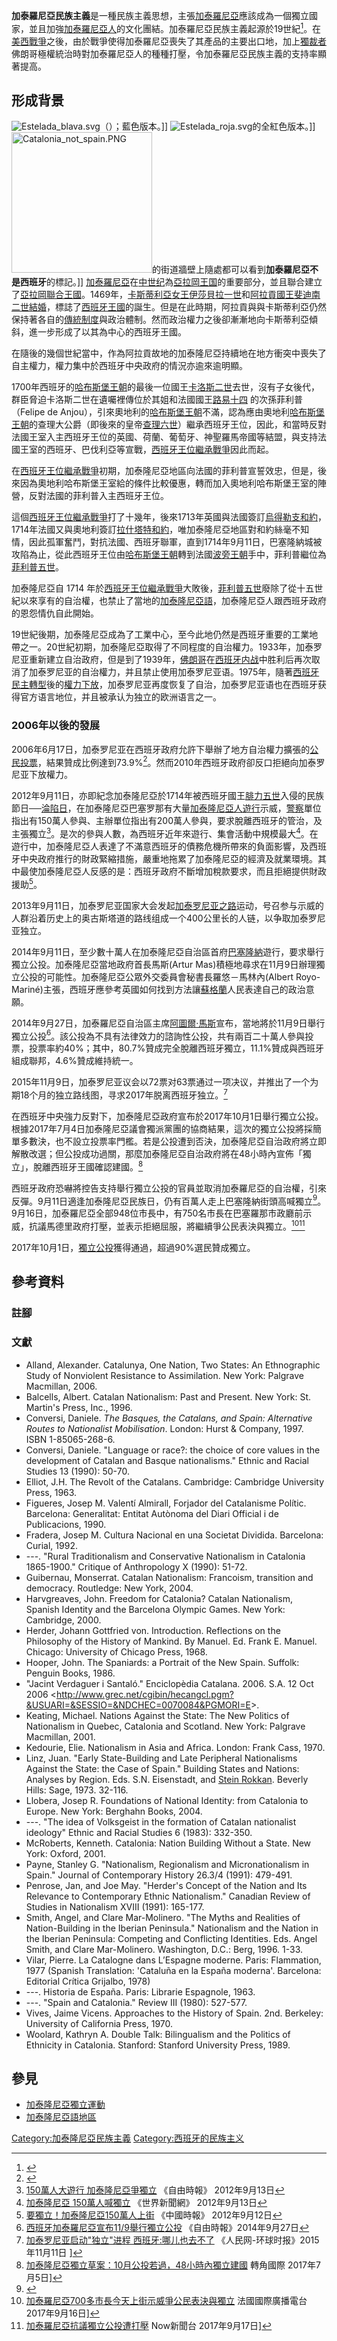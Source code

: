 '''加泰羅尼亞民族主義'''是一種民族主義思想，主張[[加泰羅尼亞語地區|加泰羅尼亞]]應該成為一個獨立國家，並且加強[[加泰羅尼亞人|加泰羅尼亞人]]的文化團結。加泰羅尼亞民族主義起源於19世紀<ref>{{Cite web |url=http://books.google.es/books?id=GgGmyZcPSuQC&pg=PA537&lpg=PA537&dq=catalanismo+secta+religiosa&source=bl&ots=lvHh5Zp5dQ&sig=1bzFqtPsou7y7ciasHb-Z2OCUMo&hl=es&ei=sLLoTPXpG4q3hQeF45wP&sa=X&oi=book_result&ct=result&resnum=1&ved=0CBYQ6AEwAA#v=onepage&q=catalanismo%20secta%20religiosa&f=false |title=In Spanish, quotes by Francesc Cambó and Josep Pla |accessdate=2015-01-06 |archive-date=2015-01-06 |archive-url=https://web.archive.org/web/20150106041438/http://books.google.es/books?id=GgGmyZcPSuQC&pg=PA537&lpg=PA537&dq=catalanismo+secta+religiosa&source=bl&ots=lvHh5Zp5dQ&sig=1bzFqtPsou7y7ciasHb-Z2OCUMo&hl=es&ei=sLLoTPXpG4q3hQeF45wP&sa=X&oi=book_result&ct=result&resnum=1&ved=0CBYQ6AEwAA#v=onepage&q=catalanismo%20secta%20religiosa&f=false |dead-url=no }}</ref>。在[[美西戰爭|美西戰爭]]之後，由於戰爭使得加泰羅尼亞喪失了其產品的主要出口地，加上[[獨裁者|獨裁者]]佛朗哥極權統治時對加泰羅尼亞人的種種打壓，令加泰羅尼亞民族主義的支持率顯著提高。
==形成背景==
[[File:Estelada_blava.svg|thumb]]（{{lang|ca|Estelada}}）；藍色版本。]]
[[File:Estelada_roja.svg|thumb]]的全紅色版本。]]
[[File:Catalonia_not_spain.PNG|225px]]的街道牆壁上隨處都可以看到'''加泰羅尼亞不是西班牙'''的標記。]]
[[加泰羅尼亞|加泰羅尼亞]]在[[中世纪|中世纪]]為[[亞拉岡王国|亞拉岡王国]]的重要部分，並且聯合建立了[[亞拉岡聯合王國|亞拉岡聯合王國]]。1469年，[[卡斯蒂利亞|卡斯蒂利亞]][[女王|女王]][[伊莎貝拉一世|伊莎貝拉一世]]和[[阿拉貢|阿拉貢]][[國王|國王]][[斐迪南二世|斐迪南二世]][[結婚|結婚]]，標誌了[[西班牙王國|西班牙王國]]的誕生。但是在此時期，阿拉貢與與卡斯蒂利亞仍然保持著各自的[[傳統|傳統]][[制度|制度]]與政治體制。然而政治權力之後卻漸漸地向卡斯蒂利亞傾斜，進一步形成了以其為中心的西班牙王國。

在隨後的幾個世紀當中，作為阿拉貢故地的加泰隆尼亞持續地在地方衝突中喪失了自主權力，權力集中於西班牙中央政府的情況亦逾來逾明顯。

1700年西班牙的[[哈布斯堡王朝|哈布斯堡王朝]]的最後一位國王[[卡洛斯二世_(西班牙)|卡洛斯二世]]去世，沒有子女後代，群臣脅迫卡洛斯二世在遺囑裡傳位於其姐和法國國王[[路易十四|路易十四]] 的次孫菲利普 （Felipe de Anjou），引來奧地利的[[哈布斯堡王朝|哈布斯堡王朝]]不滿，認為應由奧地利[[哈布斯堡王朝|哈布斯堡王朝]]的查理大公爵（即後來的皇帝[[查理六世|查理六世]]）繼承西班牙王位，因此，和當時反對法國王室入主西班牙王位的英國、荷蘭、葡萄牙、神聖羅馬帝國等結盟，與支持法國王室的西班牙、巴伐利亞等宣戰，[[西班牙王位繼承戰爭|西班牙王位繼承戰爭]]因此而起。

在[[西班牙王位繼承戰爭|西班牙王位繼承戰爭]]初期，加泰隆尼亞地區向法國的菲利普宣誓效忠，但是，後來因為奧地利哈布斯堡王室給的條件比較優惠，轉而加入奧地利哈布斯堡王室的陣營，反對法國的菲利普入主西班牙王位。

這個[[西班牙王位繼承戰爭|西班牙王位繼承戰爭]]打了十幾年，後來1713年英國與法國簽訂[[烏得勒支和約|烏得勒支和約]]，1714年法國又與奧地利簽訂[[拉什塔特和約|拉什塔特和約]]，唯加泰隆尼亞地區對和約絲毫不知情，因此孤軍奮鬥，對抗法國、西班牙聯軍，直到1714年9月11日，巴塞隆納城被攻陷為止，從此西班牙王位由[[哈布斯堡王朝|哈布斯堡王朝]]轉到法國[[波旁王朝|波旁王朝]]手中，菲利普繼位為[[菲利普五世|菲利普五世]]。

加泰隆尼亞自 1714 年於[[西班牙王位繼承戰爭|西班牙王位繼承戰爭]]大敗後，[[菲利普五世|菲利普五世]]廢除了從十五世紀以來享有的自治權，也禁止了當地的[[加泰隆尼亞語|加泰隆尼亞語]]，加泰隆尼亞人跟西班牙政府的恩怨情仇自此開始。

19世紀後期，加泰隆尼亞成為了工業中心，至今此地仍然是西班牙重要的工業地帶之一。20世紀初期，加泰隆尼亞取得了不同程度的自治權力。1933年，加泰罗尼亚重新建立自治政府，但是到了1939年，[[佛朗哥|佛朗哥]]在[[西班牙内战|西班牙内战]]中胜利后再次取消了加泰罗尼亚的自治權力，并且禁止使用加泰罗尼亚语。1975年，隨著[[西班牙民主轉型|西班牙民主轉型]]後的[[權力下放|權力下放]]，加泰罗尼亚再度恢复了自治，加泰罗尼亚语也在西班牙获得官方语言地位，并且被承认为独立的欧洲语言之一。

=== 2006年以後的發展 ===
2006年6月17日，加泰罗尼亚在西班牙政府允許下舉辦了地方自治權力擴張的[[公民投票|公民投票]]，結果贊成比例達到73.9%<ref>{{Cite web |url=http://www.libertytimes.com.tw/2006/new/jun/20/today-int9.htm |title=自治公投 西加泰隆尼亞通過 - 《自由時報》2006年6月20日 |accessdate=2017年7月19日 |archive-date=2006年7月14日 |archive-url=https://web.archive.org/web/20060714204432/http://www.libertytimes.com.tw/2006/new/jun/20/today-int9.htm |dead-url=no }}</ref>。然而2010年西班牙政府卻反口拒絕向加泰罗尼亚下放權力。

2012年9月11日，亦即紀念加泰隆尼亞於1714年被西班牙國王[[腓力五世|腓力五世]]入侵的民族節日──[[加泰羅尼亞民族日|淪陷日]]，在加泰隆尼亞巴塞罗那有大量[[加泰隆尼亞人|加泰隆尼亞人]][[遊行|遊行]]示威，[[警察|警察]]單位指出有150萬人參與、主辦單位指出有200萬人參與，要求脫離西班牙的管治，及主張獨立<ref>[http://www.libertytimes.com.tw/2012/new/sep/13/today-int4.htm 150萬人大遊行 加泰隆尼亞爭獨立] {{Wayback|url=http://www.libertytimes.com.tw/2012/new/sep/13/today-int4.htm |date=20120914092009 }} 《自由時報》 2012年9月13日</ref>。是次的參與人數，為西班牙近年來遊行、集會活動中規模最大<ref>[http://www.worldjournal.com/view/full_news/20136304/article-%E5%8A%A0%E6%B3%B0%E9%9A%86%E5%B0%BC%E4%BA%9E-150%E8%90%AC%E4%BA%BA%E5%96%8A%E7%8D%A8%E7%AB%8B?instance=in_bull 加泰隆尼亞 150萬人喊獨立] {{Wayback|url=http://www.worldjournal.com/view/full_news/20136304/article-%E5%8A%A0%E6%B3%B0%E9%9A%86%E5%B0%BC%E4%BA%9E-150%E8%90%AC%E4%BA%BA%E5%96%8A%E7%8D%A8%E7%AB%8B?instance=in_bull |date=20140829210848 }} 《世界新聞網》 2012年9月13日</ref>。在遊行中，加泰隆尼亞人表達了不滿意西班牙的債務危機所帶來的負面影響，及西班牙中央政府推行的財政緊縮措施，嚴重地拖累了加泰隆尼亞的經濟及就業環境。其中最使加泰隆尼亞人反感的是：西班牙政府不斷增加稅款要求，而且拒絕提供財政援助<ref>[http://news.msn.com.tw/news2821054.aspx 要獨立！加泰隆尼亞150萬人上街] {{Wayback|url=http://news.msn.com.tw/news2821054.aspx |date=20120923084217 }} 《中國時報》 2012年9月12日</ref>。

2013年9月11日，加泰罗尼亚国家大会发起[[加泰罗尼亚之路|加泰罗尼亚之路]]运动，号召参与示威的人群沿着历史上的奥古斯塔道的路线组成一个400公里长的人链，以争取加泰罗尼亚独立。

2014年9月11日，至少數十萬人在加泰隆尼亞自治區首府[[巴塞隆納|巴塞隆納]]遊行，要求舉行獨立公投。加泰隆尼亞當地政府首長馬斯(Artur Mas)積極地尋求在11月9日辦理獨立公投的可能性。加泰隆尼亞公眾外交委員會秘書長羅悠－馬林內(Albert Royo-Mariné)主張，西班牙應參考英國如何找到方法讓[[蘇格蘭|蘇格蘭]]人民表達自己的政治意願。

2014年9月27日，加泰羅尼亞自治區主席[[阿圖爾·馬斯|阿圖爾·馬斯]]宣布，當地將於11月9日舉行獨立公投<ref>[http://m.ltn.com.tw/news/world/breakingnews/1117111 西班牙加泰羅尼亞宣布11/9舉行獨立公投] {{Wayback|url=http://m.ltn.com.tw/news/world/breakingnews/1117111 |date=20141006120912 }}《自由時報》2014年9月27日</ref>。該公投為不具有法律效力的諮詢性公投，共有兩百二十萬人參與投票，投票率約40%；其中，80.7%贊成完全脫離西班牙獨立，11.1%贊成與西班牙組成聯邦，4.6%贊成維持統一。

2015年11月9日，加泰罗尼亚议会以72票对63票通过一项决议，并推出了一个为期18个月的独立路线图，寻求2017年脱离西班牙独立。<ref>[http://world.people.com.cn/n/2015/1111/c157278-27800768.html 加泰罗尼亚启动"独立"进程 西班牙:哪儿也去不了] {{Wayback|url=http://world.people.com.cn/n/2015/1111/c157278-27800768.html |date=20160304081327 }}《人民网-环球时报》2015年11月11日 ]</ref>

在西班牙中央強力反對下，加泰隆尼亞政府宣布於2017年10月1日舉行獨立公投。根據2017年7月4日加泰隆尼亞議會獨派黨團的協商結果，這次的獨立公投將採簡單多數決，也不設立投票率門檻。若是公投遭到否決，加泰隆尼亞自治政府將立即解散改選；但公投成功過關，那麼加泰隆尼亞自治政府將在48小時內宣佈「獨立」，脫離西班牙王國確認建國。<ref>[https://global.udn.com/global_vision/story/8662/2564846 加泰隆尼亞獨立草案：10月公投若過，48小時內獨立建國] {{Wayback|url=https://global.udn.com/global_vision/story/8662/2564846 |date=20170917170835 }} 轉角國際 2017年7月5日]</ref>

西班牙政府恐嚇將控告支持舉行獨立公投的官員並取消加泰羅尼亞的自治權，引來反彈。9月11日適逢加泰隆尼亞民族日，仍有百萬人走上巴塞隆納街頭高喊獨立<ref>{{Cite web |url=https://newtalk.tw/news/view/2017-09-12/97522 |title=加泰隆尼亞力爭獨立公投 百萬人上街頭 |accessdate=2017-09-17 |archive-date=2017-09-12 |archive-url=https://web.archive.org/web/20170912035452/https://newtalk.tw/news/view/2017-09-12/97522 |dead-url=no }}</ref>。9月16日，加泰羅尼亞全部948位市長中，有750名市長在巴塞羅那市政廳前示威，抗議馬德里政府打壓，並表示拒絕屈服，將繼續爭公民表決與獨立。<ref>[http://trad.cn.rfi.fr/%E6%AD%90%E6%B4%B2/20170916-%E5%8A%A0%E6%B3%B0%E7%BE%85%E5%B0%BC%E4%BA%9E700%E5%A4%9A%E5%B8%82%E9%95%B7%E4%BB%8A%E5%A4%A9%E4%B8%8A%E8%A1%97%E7%A4%BA%E5%A8%81%E7%88%AD%E5%85%AC%E6%B0%91%E8%A1%A8%E6%B1%BA%E8%88%87%E7%8D%A8%E7%AB%8B 加泰羅尼亞700多市長今天上街示威爭公民表決與獨立] {{Wayback|url=http://trad.cn.rfi.fr/%E6%AD%90%E6%B4%B2/20170916-%E5%8A%A0%E6%B3%B0%E7%BE%85%E5%B0%BC%E4%BA%9E700%E5%A4%9A%E5%B8%82%E9%95%B7%E4%BB%8A%E5%A4%A9%E4%B8%8A%E8%A1%97%E7%A4%BA%E5%A8%81%E7%88%AD%E5%85%AC%E6%B0%91%E8%A1%A8%E6%B1%BA%E8%88%87%E7%8D%A8%E7%AB%8B |date=20170923075127 }} 法國國際廣播電台 2017年9月16日]</ref><ref>[http://news.now.com/home/international/player?newsId=236244 加泰羅尼亞抗議獨立公投遭打壓] {{Wayback|url=http://news.now.com/home/international/player?newsId=236244 |date=20220117090742 }} Now新聞台 2017年9月17日]</ref>

2017年10月1日，[[2017年加泰隆尼亞獨立公投|獨立公投]]獲得通過，超過90%選民贊成獨立。

==參考資料==
===註腳===
{{reflist}}

===文獻===
* Alland, Alexander. Catalunya, One Nation, Two States: An Ethnographic Study of Nonviolent Resistance to Assimilation. New York: Palgrave Macmillan, 2006.
* Balcells, Albert. Catalan Nationalism: Past and Present. New York: St. Martin's Press, Inc., 1996.
* Conversi, Daniele. ''The Basques, the Catalans, and Spain: Alternative Routes to Nationalist Mobilisation''. London: Hurst & Company, 1997. ISBN 1-85065-268-6.
* Conversi, Daniele. "Language or race?: the choice of core values in the development of Catalan and Basque nationalisms." Ethnic and Racial Studies 13 (1990): 50-70.
* Elliot, J.H. The Revolt of the Catalans. Cambridge: Cambridge University Press, 1963.
* Figueres, Josep M. Valentí Almirall, Forjador del Catalanisme Polític. Barcelona: Generalitat: Entitat Autònoma del Diari Official i de Publicacions, 1990.
* Fradera, Josep M. Cultura Nacional en una Societat Dividida. Barcelona: Curial, 1992.
* ---. "Rural Traditionalism and Conservative Nationalism in Catalonia 1865-1900." Critique of Anthropology X (1990): 51-72.
* Guibernau, Monserrat. Catalan Nationalism: Francoism, transition and democracy. Routledge: New York, 2004.
* Harvgreaves, John. Freedom for Catalonia? Catalan Nationalism, Spanish Identity and the Barcelona Olympic Games. New York: Cambridge, 2000.
* Herder, Johann Gottfried von. Introduction. Reflections on the Philosophy of the History of Mankind. By Manuel. Ed. Frank E. Manuel. Chicago: University of Chicago Press, 1968.
* Hooper, John. The Spaniards: a Portrait of the New Spain. Suffolk: Penguin Books, 1986.
* "Jacint Verdaguer i Santaló." Enciclopèdia Catalana. 2006. S.A. 12 Oct 2006 <http://www.grec.net/cgibin/hecangcl.pgm?&USUARI=&SESSIO=&NDCHEC=0070084&PGMORI=E{{Webarchive|url=https://archive.is/20130221142637/http://www.grec.net/cgibin/hecangcl.pgm?&USUARI=&SESSIO=&NDCHEC=0070084&PGMORI=E |date=2013-02-21 }}>.
* Keating, Michael. Nations Against the State: The New Politics of Nationalism in Quebec, Catalonia and Scotland. New York: Palgrave Macmillan, 2001.
* Kedourie, Elie. Nationalism in Asia and Africa. London: Frank Cass, 1970.
* Linz, Juan. "Early State-Building and Late Peripheral Nationalisms Against the State: the Case of Spain." Building States and Nations: Analyses by Region. Eds. S.N. Eisenstadt, and [[Stein_Rokkan|Stein Rokkan]]. Beverly Hills: Sage, 1973. 32-116.
* Llobera, Josep R. Foundations of National Identity: from Catalonia to Europe. New York: Berghahn Books, 2004.
* ---. "The idea of Volksgeist in the formation of Catalan nationalist ideology" Ethnic and Racial Studies 6 (1983): 332-350.
* McRoberts, Kenneth. Catalonia: Nation Building Without a State. New York: Oxford, 2001.
* Payne, Stanley G. "Nationalism, Regionalism and Micronationalism in Spain." Journal of Contemporary History 26.3/4 (1991): 479-491.
* Penrose, Jan, and Joe May. "Herder's Concept of the Nation and Its Relevance to Contemporary Ethnic Nationalism." Canadian Review of Studies in Nationalism XVIII (1991): 165-177.
* Smith, Angel, and Clare Mar-Molinero. "The Myths and Realities of Nation-Building in the Iberian Peninsula." Nationalism and the Nation in the Iberian Peninsula: Competing and Conflicting Identities. Eds. Angel Smith, and Clare Mar-Molinero. Washington, D.C.: Berg, 1996. 1-33.
* Vilar, Pierre. La Catalogne dans L’Espagne moderne. Paris: Flammation, 1977 (Spanish Translation: 'Cataluña en la España moderna'. Barcelona: Editorial Crítica Grijalbo, 1978)
* ---. Historia de España. Paris: Librarie Espagnole, 1963.
* ---. "Spain and Catalonia." Review III (1980): 527-577.
* Vives, Jaime Vicens. Approaches to the History of Spain. 2nd. Berkeley: University of California Press, 1970.
* Woolard, Kathryn A. Double Talk: Bilingualism and the Politics of Ethnicity in Catalonia. Stanford: Stanford University Press, 1989.

== 參見 ==
* [[加泰隆尼亞獨立運動|加泰隆尼亞獨立運動]]
* [[加泰隆尼亞語地區|加泰隆尼亞語地區]]

{{Stateless nationalism in Europe}}
{{Authority control}}
[[Category:加泰隆尼亞民族主義|Category:加泰隆尼亞民族主義]]
[[Category:西班牙的民族主义|Category:西班牙的民族主义]]